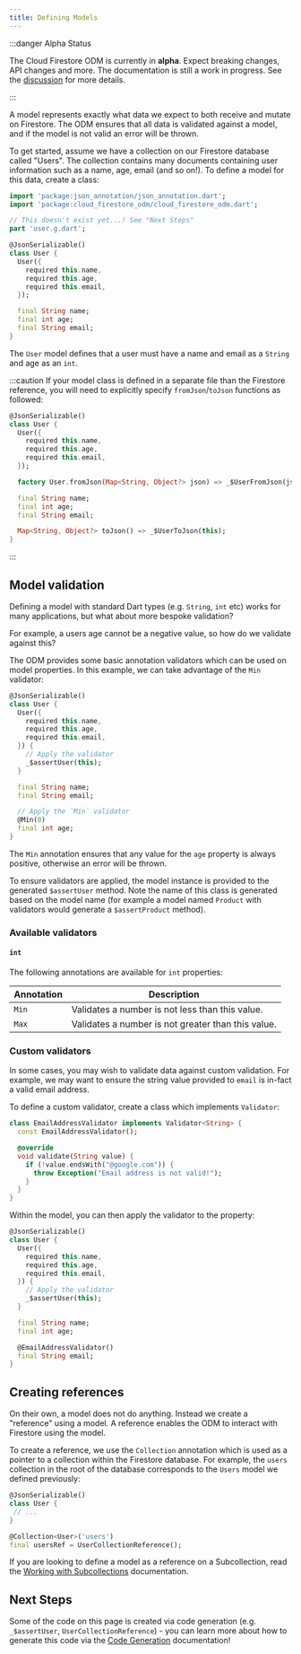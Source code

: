 ```yaml
---
title: Defining Models
---
```


:::danger Alpha Status

The Cloud Firestore ODM is currently in **alpha**. Expect breaking changes, API changes and more. The documentation is still a work in progress.
See the [discussion](https://github.com/FirebaseExtended/flutterfire/discussions/7475) for more details.

:::

A model represents exactly what data we expect to both receive and mutate on Firestore. The ODM
ensures that all data is validated against a model, and if the model is not valid an error will be
thrown.

To get started, assume we have a collection on our Firestore database called "Users". The collection
contains many documents containing user information such as a name, age, email (and so on!). To
define a model for this data, create a class:

```dart
import 'package:json_annotation/json_annotation.dart';
import 'package:cloud_firestore_odm/cloud_firestore_odm.dart';

// This doesn't exist yet...! See "Next Steps"
part 'user.g.dart';

@JsonSerializable()
class User {
  User({
    required this.name,
    required this.age,
    required this.email,
  });

  final String name;
  final int age;
  final String email;
}
```

The `User` model defines that a user must have a name and email as a `String` and age as an `int`.


:::caution
If your model class is defined in a separate file than the Firestore reference,
you will need to explicitly specify `fromJson`/`toJson` functions as followed:

```dart
@JsonSerializable()
class User {
  User({
    required this.name,
    required this.age,
    required this.email,
  });

  factory User.fromJson(Map<String, Object?> json) => _$UserFromJson(json);

  final String name;
  final int age;
  final String email;

  Map<String, Object?> toJson() => _$UserToJson(this);
}
```
:::


## Model validation

Defining a model with standard Dart types (e.g. `String`, `int` etc) works for many applications,
but what about more bespoke validation?

For example, a users age cannot be a negative value, so how do we validate against this?

The ODM provides some basic annotation validators which can be used on model properties. In this
example, we can take advantage of the `Min` validator:

```dart
@JsonSerializable()
class User {
  User({
    required this.name,
    required this.age,
    required this.email,
  }) {
    // Apply the validator
    _$assertUser(this);
  }

  final String name;
  final String email;

  // Apply the `Min` validator
  @Min(0)
  final int age;
}
```

The `Min` annotation ensures that any value for the `age` property is always positive, otherwise an
error will be thrown.

To ensure validators are applied, the model instance is provided to the generated `$assertUser`
method. Note the name of this class is generated based on the model name (for example a model named
`Product` with validators would generate a `$assertProduct` method).

### Available validators

#### `int`

The following annotations are available for `int` properties:

| Annotation | Description                                        |
|------------|----------------------------------------------------|
| `Min`      | Validates a number is not less than this value.    |
| `Max`      | Validates a number is not greater than this value. |

### Custom validators

In some cases, you may wish to validate data against custom validation. For example, we may want to
ensure the string value provided to `email` is in-fact a valid email address.

To define a custom validator, create a class which implements `Validator`:

```dart
class EmailAddressValidator implements Validator<String> {
  const EmailAddressValidator();

  @override
  void validate(String value) {
    if (!value.endsWith("@google.com")) {
      throw Exception("Email address is not valid!");
    }
  }
}
```

Within the model, you can then apply the validator to the property:

```dart
@JsonSerializable()
class User {
  User({
    required this.name,
    required this.age,
    required this.email,
  }) {
    // Apply the validator
    _$assertUser(this);
  }

  final String name;
  final int age;

  @EmailAddressValidator()
  final String email;
}
```

## Creating references

On their own, a model does not do anything. Instead we create a "reference" using a model.
A reference enables the ODM to interact with Firestore using the model.

To create a reference, we use the `Collection` annotation which is used as a pointer to a collection
within the Firestore database. For example, the `users` collection in the root of the database
corresponds to the `Users` model we defined previously:

```dart
@JsonSerializable()
class User {
 // ...
}

@Collection<User>('users')
final usersRef = UserCollectionReference();
```

If you are looking to define a model as a reference on a Subcollection, read the [Working with Subcollections](./subcollections.mdx) documentation.

## Next Steps

Some of the code on this page is created via code generation
(e.g. `_$assertUser`, `UserCollectionReference`) - you can learn more about
how to generate this code via the [Code Generation](./code-generation) documentation!
